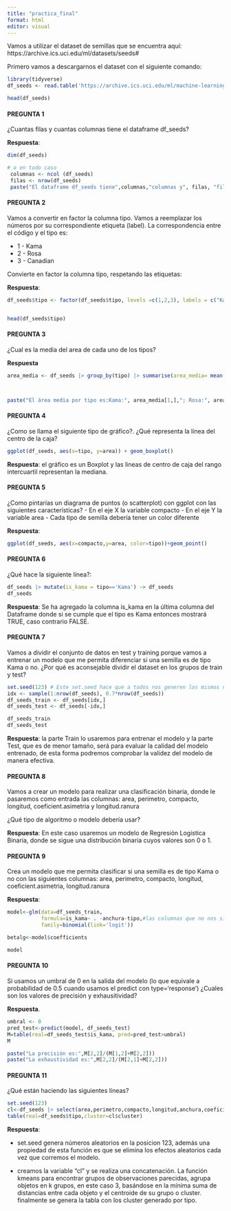 ---
title: "practica_final"
format: html
editor: visual
---

Vamos a utilizar el dataset de semillas que se encuentra aquí: https://archive.ics.uci.edu/ml/datasets/seeds#

Primero vamos a descargarnos el dataset con el siguiente comando:

```{r}
library(tidyverse)
df_seeds <- read.table('https://archive.ics.uci.edu/ml/machine-learning-databases/00236/seeds_dataset.txt', col.names =c('area','perimetro','compacto','longitud','anchura','coeficient.asimetria','longitud.ranura','tipo'))

head(df_seeds)
```

#### PREGUNTA 1

¿Cuantas filas y cuantas columnas tiene el dataframe df_seeds?

**Respuesta**:

```{r}
dim(df_seeds)

# o en todo caso
 columnas <- ncol (df_seeds)
 filas <- nrow(df_seeds)
 paste("El dataframe df_seeds tiene",columnas,"columnas y", filas, "filas." )
```

#### PREGUNTA 2

Vamos a convertir en factor la columna tipo. Vamos a reemplazar los números por su correspondiente etiqueta (label). La correspondencia entre el código y el tipo es:

-   1 - Kama
-   2 - Rosa
-   3 - Canadian

Convierte en factor la columna tipo, respetando las etiquetas:

**Respuesta**:

```{r}

df_seeds$tipo <- factor(df_seeds$tipo, levels =c(1,2,3), labels = c("Kama", "Rosa","Canadian"))


head(df_seeds$tipo)

```

#### PREGUNTA 3

¿Cual es la media del area de cada uno de los tipos?

**Respuesta**

```{r}
area_media <- df_seeds |> group_by(tipo) |> summarise(area_media= mean(area))



paste("El área media por tipo es:Kama:", area_media[1,],"; Rosa:", area_media[2,], "; Canadian:", area_media[3,])
```

#### PREGUNTA 4

¿Como se llama el siguiente tipo de gráfico?. ¿Qué representa la línea del centro de la caja?

```{r}
ggplot(df_seeds, aes(x=tipo, y=area)) + geom_boxplot()
```

**Respuesta**: el gráfico es un Boxplot y las lineas de centro de caja del rango intercuartil representan la mediana.

#### PREGUNTA 5

¿Como pintarías un diagrama de puntos (o scatterplot) con ggplot con las siguientes características? - En el eje X la variable compacto - En el eje Y la variable area - Cada tipo de semilla debería tener un color diferente

**Respuesta**:

```{r}
ggplot(df_seeds, aes(x=compacto,y=area, color=tipo))+geom_point()
```

#### PREGUNTA 6

¿Qué hace la siguiente línea?:

```{r}
df_seeds |> mutate(is_kama = tipo=='Kama') -> df_seeds
df_seeds
```

**Respuesta**: Se ha agregado la columna is_kama en la última columna del Dataframe donde si se cumple que el tipo es Kama entonces mostrará TRUE, caso contrario FALSE.

#### PREGUNTA 7

Vamos a dividir el conjunto de datos en test y training porque vamos a entrenar un modelo que me permita diferenciar si una semilla es de tipo Kama o no. ¿Por qué es aconsejable dividir el dataset en los grupos de train y test?

```{r}
set.seed(123) # Este set.seed hace que a todos nos generen los mismos número aleatorios
idx <- sample(1:nrow(df_seeds), 0.7*nrow(df_seeds))
df_seeds_train <- df_seeds[idx,]
df_seeds_test <- df_seeds[-idx,]

df_seeds_train
df_seeds_test
```

**Respuesta**: la parte Train lo usaremos para entrenar el modelo y la parte Test, que es de menor tamaño, será para evaluar la calidad del modelo entrenado, de esta forma podremos comprobar la validez del modelo de manera efectiva.

#### PREGUNTA 8

Vamos a crear un modelo para realizar una clasificación binaria, donde le pasaremos como entrada las columnas: area, perimetro, compacto, longitud, coeficient.asimetria y longitud.ranura

¿Qué tipo de algoritmo o modelo debería usar?

**Respuesta**: En este caso usaremos un modelo de Regresión Logistica Binaria, donde se sigue una distribución binaria cuyos valores son 0 o 1.

#### PREGUNTA 9

Crea un modelo que me permita clasificar si una semilla es de tipo Kama o no con las siguientes columnas: area, perimetro, compacto, longitud, coeficient.asimetria, longitud.ranura

**Respuesta**:

```{r}
model<-glm(data=df_seeds_train,
           formula=is_kama~ . -anchura-tipo,#las columnas que no nos sirven
           family=binomial(link='logit'))

betalg<-model$coefficients

model
```

#### PREGUNTA 10

Si usamos un umbral de 0 en la salida del modelo (lo que equivale a probabilidad de 0.5 cuando usamos el predict con type='response') ¿Cuales son los valores de precisión y exhausitividad?

**Respuesta**.

```{r}
umbral <- 0
pred_test<-predict(model, df_seeds_test)
M=table(real=df_seeds_test$is_kama, pred=pred_test>umbral)
M

```

```{r}
paste("La precisión es:",M[2,2]/(M[1,2]+M[2,2]))
paste("La exhaustividad es:",M[2,2]/(M[2,1]+M[2,2]))
```

#### PREGUNTA 11

¿Qué están haciendo las siguientes líneas?

```{r}
set.seed(123)
cl<-df_seeds |> select(area,perimetro,compacto,longitud,anchura,coeficient.asimetria,longitud.ranura) |> kmeans(3)
table(real=df_seeds$tipo,cluster=cl$cluster)
```

**Respuesta**:

-   set.seed genera números aleatorios en la posicion 123, además una propiedad de esta función es que se elimina los efectos aleatorios cada vez que corremos el modelo.

-   creamos la variable "cl" y se realiza una concatenación. La función kmeans para encontrar grupos de observaciones parecidas, agrupa objetos en k grupos, en este caso 3, basándose en la mínima suma de distancias entre cada objeto y el centroide de su grupo o cluster. finalmente se genera la tabla con los cluster generado por tipo.

```{r}

```
